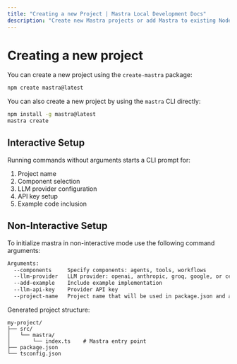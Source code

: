 ```yaml
---
title: "Creating a new Project | Mastra Local Development Docs"
description: "Create new Mastra projects or add Mastra to existing Node.js applications using the CLI"
---
```


# Creating a new project

You can create a new project using the `create-mastra` package:

```bash npm2yarn copy
npm create mastra@latest 
```

You can also create a new project by using the `mastra` CLI directly:

```bash npm2yarn copy
npm install -g mastra@latest 
mastra create
```

## Interactive Setup

Running commands without arguments starts a CLI prompt for:

1. Project name
1. Component selection
2. LLM provider configuration
3. API key setup
4. Example code inclusion

## Non-Interactive Setup

To initialize mastra in non-interactive mode use the following command arguments:

```bash
Arguments:
  --components     Specify components: agents, tools, workflows
  --llm-provider   LLM provider: openai, anthropic, groq, google, or cerebras
  --add-example    Include example implementation
  --llm-api-key    Provider API key
  --project-name   Project name that will be used in package.json and as the project directory name
```



Generated project structure:
```
my-project/
├── src/
│   └── mastra/
│       └── index.ts    # Mastra entry point
├── package.json
└── tsconfig.json
```
